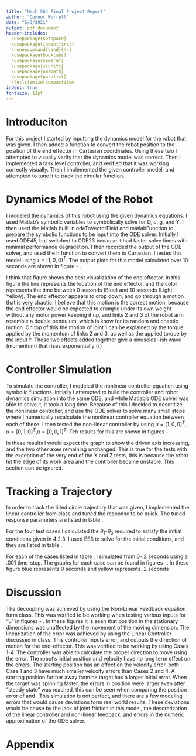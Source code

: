 ```yaml
---
title: "Mech 564 Final Project Report"
author: "Connor Worrell"
date: "5/3/2021"
output: pdf_document
header-includes:
  \usepackage{setspace}
  \usepackage{indentfirst}
  \renewcommand{\and}{\\}
  \usepackage{booktabs}
  \usepackage{nameref}
  \usepackage{siunitx}
  \usepackage{amsmath}
  \usepackage{paralist}
  \let\itemize\compactitem
indent: true
fontsize: 12pt
---
```


\doublespacing
\setlength\parindent{24pt}

# Introduciton
For this project I started by inputting the dynamics model for the robot that was given. I then added a function to convert the robot position to the position of the end effector in Cartesian coordinates. Using these two I attempted to visually verify that the dynamics model was correct. Then I implemented a task level controller, and verified that it was working correctly visually. Then I implemented the given controller model, and attempted to tune it to track the circular function.

# Dynamics Model of the Robot
I modeled the dynamics of this robot using the given dynamics equations. I used Matlab's symbolic variables to symbolically solve for D, c, g, and Y. I then used the Matlab built in odeToVectorField and matlabFunction to prepare the symbolic functions to be input into the ODE solver. Initially I used ODE45, but switched to ODE23 because it had faster solve times with minimal performance degradation. I then recorded the output of the ODE solver, and used the h function to convert them to Cartesian. I tested this model using $\tau = [1, 0, 0]^T$. The output plots for this model calculated over 10 seconds are shown in figure \ref{fig:NoFThe} - \ref{fig:NoFPos3D}.

\begin{figure}
\begin{center}
\includegraphics[width=0.65\linewidth]{NoFeedBackTheta.jpg}
\caption{No Control - Joint Angles}
\label{fig:NoFThe}
\end{center}
\end{figure}

\begin{figure}
\begin{center}
\includegraphics[width=0.65\linewidth]{NoFeedBackPos.jpg}
\caption{No Control - Cartesian Position of End Effector}
\label{fig:NoFPos}
\end{center}
\end{figure}

I think that figure \ref{fig:NoFPos3D} shows the best visualization of the end effector. In this figure the line represents the location of the end effector, and the color represents the time between 0 seconds (Blue) and 10 seconds (Light Yellow). The end effector appears to drop down, and go through a motion that is very chaotic. I believe that this motion is the correct motion, because the end effector would be expected to crumple under its own weight without any motor power keeping it up, and links 2 and 3 of the robot arm resemble a double pendulum, which is know for its random and chaotic motion. On top of this the motion of joint 1 can be explained by the torque applied by the momentum of links 2 and 3, as well as the applied torque by the input $\tau$. These two effects added together give a sinusoidal-ish wave (momentum) that rises exponentially ($\tau$)

\begin{figure}
\begin{center}
\includegraphics[width=0.65\linewidth]{NoFeedBackPos3D.jpg}
\caption{No Control - Cartesian Position of End Effector 3D}
\label{fig:NoFPos3D}
\end{center}
\end{figure}

# Controller Simulation
To simulate the controller, I modeled the nonlinear controller equation using symbolic functions. Initially I attempted to build the controller and robot dynamics simulation into the same ODE, and while Matlab's ODE solver was able to solve it, it took a long time. Because of this I decided to descritize the nonlinear controller, and use the ODE solver to solve many small steps where I numerically recalculate the nonlinear controller equation between each of these. I then tested the non-linear controller by using $u = [1,0,0]^T$, $u = [0,1,0]^T$,$u = [0,0,1]^T$. Teh results for this are shown in figures \ref{fig:ControlTestX} - \ref{fig:ControlTestZ}

In these results I would expect the graph to show the driven axis increasing, and the two other axes remaining unchanged. This is true for the tests with the exception of the very end of the X and Z tests, this is because the robot hit the edge of its work area and the controller became unstable. This section can be ignored.

\begin{figure}
\begin{center}
\includegraphics[width=0.65\linewidth]{FeedBackTestX.jpg}
\caption{Controller X Position Test}
\label{fig:ControlTestX}
\end{center}
\end{figure}

\begin{figure}
\begin{center}
\includegraphics[width=0.65\linewidth]{FeedBackTestY.jpg}
\caption{Controller Y Position Test}
\label{fig:ControlTestY}
\end{center}
\end{figure}

\begin{figure}
\begin{center}
\includegraphics[width=0.65\linewidth]{FeedBackTestZ.jpg}
\caption{Controller Z Position Test}
\label{fig:ControlTestZ}
\end{center}
\end{figure}

# Tracking a Trajectory
In order to track the tilted circle trajectory that was given, I implemented the linear controller from class and tuned the response to be quick. The tuned response parameters are listed in table \ref{tab:TuningParam}.

\begin{table}[ht]
\begin{center}
\caption{Tuning Parameters}
\label{tab:TuningParam}
\begin{tabular}{l|l}
\toprule
Parameter& Value\\
\midrule
$K_v$&200\\
$K_p$&25000\\
\bottomrule
\end{tabular}
\end{center}
\end{table}

For the four test cases I calculated the $\theta_1$-$\theta_3$ required to satisfy the initial conditions given in 4.2.3. I used EES to solve for the initial conditions, and they are listed in table \ref{tab:IntialConditions}.


\begin{table}[ht]
\begin{center}
\caption{Initial Positon}
\label{tab:IntialConditions}
\begin{tabular}{l|c|c|c|c}
\toprule
Case& $\theta_1(0)$&$\theta_2(0)$&$\theta_3(0)$&$\omega$\\
\midrule
1&2.948&5.733&2.598&$\pi$/2\\
2&3.041&5.308&3.562&$\pi$/2\\
3&2.948&5.733&2.598&$\pi$/4\\
4&3.041&5.308&3.562&$\pi$/4\\
\bottomrule
\end{tabular}
\end{center}
\end{table}

For each of the cases listed in table \ref{tab:TuningParam}, I simulated from 0-.2 seconds using a .001 time-step. The graphs for each case can be found in figures \ref{fig:Case1}-\ref{fig:Case4}. In these figure blue represents 0 seconds and yellow represents .2 seconds

\begin{figure}
\begin{center}
\includegraphics[width=0.49\linewidth]{Case1VError.jpg}
\includegraphics[width=0.49\linewidth]{Case1PError.jpg}
\includegraphics[width=\linewidth]{Case1Pos3D}
\caption{Case 1}
\label{fig:Case1}
\end{center}
\end{figure}

\begin{figure}
\begin{center}
\includegraphics[width=0.49\linewidth]{Case2VError.jpg}
\includegraphics[width=0.49\linewidth]{Case2PError.jpg}
\includegraphics[width=\linewidth]{Case2Pos3D}
\caption{Case 2}
\label{fig:Case2}
\end{center}
\end{figure}

\begin{figure}
\begin{center}
\includegraphics[width=0.49\linewidth]{Case3VError.jpg}
\includegraphics[width=0.49\linewidth]{Case3PError.jpg}
\includegraphics[width=\linewidth]{Case3Pos3D}
\caption{Case 3}
\label{fig:Case3}
\end{center}
\end{figure}

\begin{figure}
\begin{center}
\includegraphics[width=0.49\linewidth]{Case4VError.jpg}
\includegraphics[width=0.49\linewidth]{Case4PError.jpg}
\includegraphics[width=\linewidth]{Case4Pos3D}
\caption{Case 4}
\label{fig:Case4}
\end{center}
\end{figure}

# Discussion
The decoupling was achieved by using the Non-Linear Feedback equation form class. This was verified to be working when testing various inputs for "u" in figures \ref{fig:ControlTestX} - \ref{fig:ControlTestY}. In these figures it is seen that position in the stationary dimensions was unaffected by the movement of the moving dimension.
The linearization of the error was achieved by using the Linear Controller discussed in class. This controller inputs error, and outputs the direction of motion for the end-effector. This was verified to be working by using Cases 1-4. The controller was able to calculate the proper direction to move using the error.
The robot's initial position and velocity have no long term effect on the errors. The starting position has an effect on the velocity error, both Case 1 and 3 have much smaller velocity errors than Cases 2 and 4. A starting position further away from he target has a larger initial error. When the target was spinning faster, the errors in position were larger even after "steady state" was reached, this can be seen when comparing the position error of \ref{fig:Case3} and \ref{fig:Case1}. 
This simulation is not perfect, and there are a few modeling errors that would cause deviations form real world results. These deviations would be cause by the lack of joint friction in this model, the descretization of the linear controller and non-linear feedback, and errors in the numeric approximation of the ODE solver.

# Appendix
\singlespacing
```octave
```